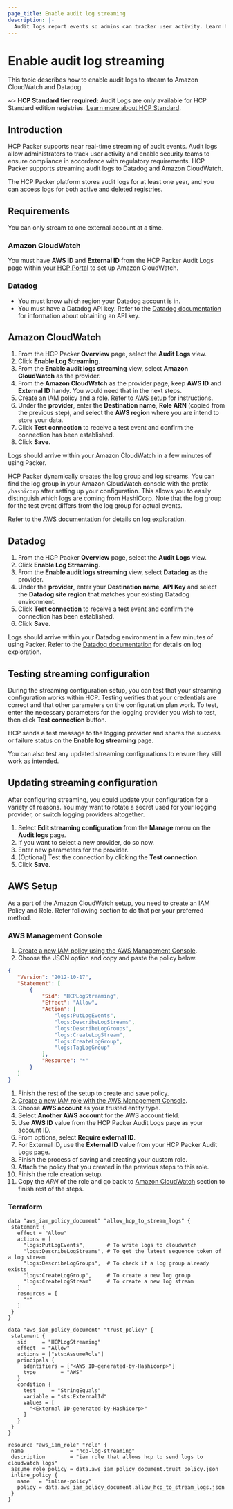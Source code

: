 ```yaml
---
page_title: Enable audit log streaming
description: |-
  Audit logs report events so admins can tracker user activity. Learn how to enable audit log streaming to Amazon CloudWatch and Datadog.  
---
```


# Enable audit log streaming

This topic describes how to enable audit logs to stream to Amazon CloudWatch and Datadog. 

~> **HCP Standard tier required:** Audit Logs are only available for HCP Standard edition registries. [Learn more about HCP Standard](https://www.hashicorp.com/products/packer/pricing).

## Introduction

HCP Packer supports near real-time streaming of audit events. Audit logs allow administrators to track user activity and enable security teams to ensure compliance in accordance with regulatory requirements. HCP Packer supports streaming audit logs to Datadog and Amazon CloudWatch. 

The HCP Packer platform stores audit logs for at least one year, and you can access logs for both active and deleted registries.

## Requirements

You can only stream to one external account at a time.

### Amazon CloudWatch

You must have **AWS ID** and **External ID** from the HCP Packer Audit Logs page within your
[HCP Portal](https://portal.cloud.hashicorp.com/) to set up Amazon CloudWatch.

### Datadog

- You must know which region your Datadog account is in. 
- You must have a Datadog API key. Refer to the [Datadog documentation](https://docs.datadoghq.com/account_management/api-app-keys/) for information about obtaining an API key.


## Amazon CloudWatch

1. From the HCP Packer **Overview** page, select the **Audit Logs** view.
1. Click **Enable Log Streaming**.
1. From the **Enable audit logs streaming** view, select **Amazon CloudWatch** as the provider.
1. From the **Amazon CloudWatch** as the provider page, keep **AWS ID** and **External ID** handy. You would need that in the next steps.
1. Create an IAM policy and a role. Refer to [AWS setup](#aws-setup) for instructions.
1. Under the **provider**, enter the **Destination name**, **Role ARN** (copied from the previous step), and select the **AWS region** where you are intend to store your data.
1. Click **Test connection** to receive a test event and confirm the connection has been established.
1. Click **Save**.

Logs should arrive within your Amazon CloudWatch in a few minutes of using Packer.

HCP Packer dynamically creates the log group and log streams. You can find the log group in your
Amazon CloudWatch console with the prefix `/hashicorp` after setting up your configuration.
This allows you to easily distinguish which logs are coming from HashiCorp. Note that the log group for the test event differs from the log group for actual events.

Refer to the [AWS documentation](https://docs.aws.amazon.com/AmazonCloudWatch/latest/logs/WhatIsCloudWatchLogs.html) for details on log exploration.

## Datadog

1. From the HCP Packer **Overview** page, select the **Audit Logs** view.
1. Click **Enable Log Streaming**.
1. From the **Enable audit logs streaming** view, select **Datadog** as the provider.
1. Under the **provider**, enter your **Destination name**, **API Key** and select the **Datadog site region** that matches your existing Datadog environment.
1. Click **Test connection** to receive a test event and confirm the connection has been established.
1. Click **Save**.

Logs should arrive within your Datadog environment in a few minutes of using Packer.
Refer to the [Datadog documentation](https://docs.datadoghq.com/getting_started/logs/#explore-your-logs) for details on log exploration.

## Testing streaming configuration

During the streaming configuration setup, you can test that your streaming configuration works within HCP. Testing verifies that your credentials are correct and that other parameters on the configuration plan work. To test, enter the necessary parameters for the logging provider you wish to test, then click **Test connection** button.

HCP sends a test message to the logging provider and shares the success or failure status on the **Enable log streaming** page.

You can also test any updated streaming configurations to ensure they still work as intended.

## Updating streaming configuration

After configuring streaming, you could update your configuration for a variety of reasons. You may want to rotate a secret used for your logging provider, or switch logging providers altogether.

1. Select **Edit streaming configuration** from the **Manage** menu on the **Audit logs** page.
1. If you want to select a new provider, do so now.
1. Enter new parameters for the provider.
1. (Optional) Test the connection by clicking the **Test connection**.
1. Click **Save**.


## AWS Setup

As a part of the Amazon CloudWatch setup, you need to create an IAM Policy and Role. Refer following section to do that
per your preferred method.

### AWS Management Console
1. [Create a new IAM policy using the AWS Management Console](https://docs.aws.amazon.com/IAM/latest/UserGuide/access_policies_create-console.html#access_policies_create-start).
1. Choose the JSON option and copy and paste the policy below.

 ```json
 {
 	"Version": "2012-10-17",
 	"Statement": [
 		{
 			"Sid": "HCPLogStreaming",
 			"Effect": "Allow",
 			"Action": [
 				"logs:PutLogEvents",
 				"logs:DescribeLogStreams",
 				"logs:DescribeLogGroups",
 				"logs:CreateLogStream",
 				"logs:CreateLogGroup",
 				"logs:TagLogGroup"
 			],
 			"Resource": "*"
 		}
 	]
 }
 ```

1. Finish the rest of the setup to create and save policy.
1. [Create a new IAM role with the AWS Management Console](https://docs.aws.amazon.com/IAM/latest/UserGuide/id_roles_create_for-user.html).
1. Choose **AWS account** as your trusted entity type.
1. Select **Another AWS account** for the AWS account field.
1. Use **AWS ID** value from the HCP Packer Audit Logs page as your account ID.
1. From options, select **Require external ID**.
1. For External ID, use the **External ID** value from your HCP Packer Audit Logs page.
1. Finish the process of saving and creating your custom role.
1. Attach the policy that you created in the previous steps to this role.
1. Finish the role creation setup.
1. Copy the *ARN* of the role and go back to [Amazon CloudWatch](#amazon-cloudwatch) section to finish rest of the steps.

### Terraform

```hcl
data "aws_iam_policy_document" "allow_hcp_to_stream_logs" {
 statement {
   effect = "Allow"
   actions = [
     "logs:PutLogEvents",       # To write logs to cloudwatch
     "logs:DescribeLogStreams", # To get the latest sequence token of a log stream
     "logs:DescribeLogGroups",  # To check if a log group already exists
     "logs:CreateLogGroup",     # To create a new log group
     "logs:CreateLogStream"     # To create a new log stream
   ]
   resources = [
     "*"
   ]
 }
}

data "aws_iam_policy_document" "trust_policy" {
 statement {
   sid     = "HCPLogStreaming"
   effect  = "Allow"
   actions = ["sts:AssumeRole"]
   principals {
     identifiers = ["<AWS ID-generated-by-Hashicorp>"]
     type        = "AWS"
   }
   condition {
     test     = "StringEquals"
     variable = "sts:ExternalId"
     values = [
       "<External ID-generated-by-Hashicorp>"
     ]
   }
 }
}

resource "aws_iam_role" "role" {
 name               = "hcp-log-streaming"
 description        = "iam role that allows hcp to send logs to cloudwatch logs"
 assume_role_policy = data.aws_iam_policy_document.trust_policy.json
 inline_policy {
   name   = "inline-policy"
   policy = data.aws_iam_policy_document.allow_hcp_to_stream_logs.json
 }
}
```